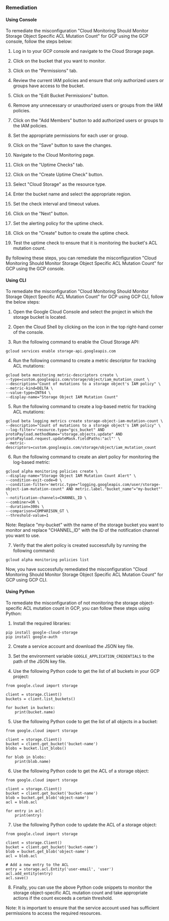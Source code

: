 ### Remediation

#### Using Console

To remediate the misconfiguration "Cloud Monitoring Should Monitor Storage Object Specific ACL Mutation Count" for GCP using the GCP console, follow the steps below:

1. Log in to your GCP console and navigate to the Cloud Storage page.

2. Click on the bucket that you want to monitor.

3. Click on the "Permissions" tab.

4. Review the current IAM policies and ensure that only authorized users or groups have access to the bucket.

5. Click on the "Edit Bucket Permissions" button.

6. Remove any unnecessary or unauthorized users or groups from the IAM policies.

7. Click on the "Add Members" button to add authorized users or groups to the IAM policies.

8. Set the appropriate permissions for each user or group.

9. Click on the "Save" button to save the changes.

10. Navigate to the Cloud Monitoring page.

11. Click on the "Uptime Checks" tab.

12. Click on the "Create Uptime Check" button.

13. Select "Cloud Storage" as the resource type.

14. Enter the bucket name and select the appropriate region.

15. Set the check interval and timeout values.

16. Click on the "Next" button.

17. Set the alerting policy for the uptime check.

18. Click on the "Create" button to create the uptime check.

19. Test the uptime check to ensure that it is monitoring the bucket's ACL mutation count.

By following these steps, you can remediate the misconfiguration "Cloud Monitoring Should Monitor Storage Object Specific ACL Mutation Count" for GCP using the GCP console.

#### Using CLI

To remediate the misconfiguration "Cloud Monitoring Should Monitor Storage Object Specific ACL Mutation Count" for GCP using GCP CLI, follow the below steps:

1. Open the Google Cloud Console and select the project in which the storage bucket is located.

2. Open the Cloud Shell by clicking on the icon in the top right-hand corner of the console.

3. Run the following command to enable the Cloud Storage API:

```
gcloud services enable storage-api.googleapis.com
```

4. Run the following command to create a metric descriptor for tracking ACL mutations:

```
gcloud beta monitoring metric-descriptors create \
--type=custom.googleapis.com/storage/object/iam_mutation_count \
--description="Count of mutations to a storage object's IAM policy" \
--metric-kind=DELTA \
--value-type=INT64 \
--display-name="Storage Object IAM Mutation Count"
```

5. Run the following command to create a log-based metric for tracking ACL mutations:

```
gcloud beta logging metrics create storage-object-iam-mutation-count \
--description="Count of mutations to a storage object's IAM policy" \
--log-filter='resource.type="gcs_bucket" AND protoPayload.methodName="storage.objects.update" AND protoPayload.request.updateMask.fieldPaths:"acl"' \
--metric-descriptors=custom.googleapis.com/storage/object/iam_mutation_count
```

6. Run the following command to create an alert policy for monitoring the log-based metric:

```
gcloud alpha monitoring policies create \
--display-name="Storage Object IAM Mutation Count Alert" \
--condition-exit-code=0 \
--condition-filter='metric.type="logging.googleapis.com/user/storage-object-iam-mutation-count" AND metric.label."bucket_name"="my-bucket"' \
--notification-channels=CHANNEL_ID \
--combiner=OR \
--duration=300s \
--comparison=COMPARISON_GT \
--threshold-value=1
```

Note: Replace "my-bucket" with the name of the storage bucket you want to monitor and replace "CHANNEL_ID" with the ID of the notification channel you want to use.

7. Verify that the alert policy is created successfully by running the following command:

```
gcloud alpha monitoring policies list
```

Now, you have successfully remediated the misconfiguration "Cloud Monitoring Should Monitor Storage Object Specific ACL Mutation Count" for GCP using GCP CLI.

#### Using Python

To remediate the misconfiguration of not monitoring the storage object-specific ACL mutation count in GCP, you can follow these steps using Python:

1. Install the required libraries: 

```
pip install google-cloud-storage
pip install google-auth
```

2. Create a service account and download the JSON key file.

3. Set the environment variable `GOOGLE_APPLICATION_CREDENTIALS` to the path of the JSON key file.

4. Use the following Python code to get the list of all buckets in your GCP project:

```
from google.cloud import storage

client = storage.Client()
buckets = client.list_buckets()

for bucket in buckets:
    print(bucket.name)
```

5. Use the following Python code to get the list of all objects in a bucket:

```
from google.cloud import storage

client = storage.Client()
bucket = client.get_bucket('bucket-name')
blobs = bucket.list_blobs()

for blob in blobs:
    print(blob.name)
```

6. Use the following Python code to get the ACL of a storage object:

```
from google.cloud import storage

client = storage.Client()
bucket = client.get_bucket('bucket-name')
blob = bucket.get_blob('object-name')
acl = blob.acl

for entry in acl:
    print(entry)
```

7. Use the following Python code to update the ACL of a storage object:

```
from google.cloud import storage

client = storage.Client()
bucket = client.get_bucket('bucket-name')
blob = bucket.get_blob('object-name')
acl = blob.acl

# Add a new entry to the ACL
entry = storage.acl.Entity('user-email', 'user')
acl.add_entity(entry)
acl.save()
```

8. Finally, you can use the above Python code snippets to monitor the storage object-specific ACL mutation count and take appropriate actions if the count exceeds a certain threshold.

Note: It is important to ensure that the service account used has sufficient permissions to access the required resources.

